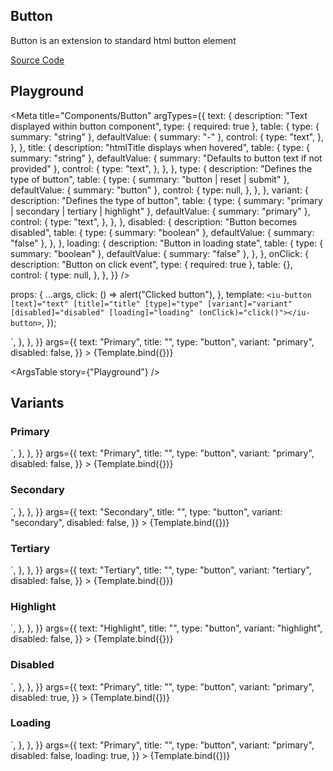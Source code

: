 

## Button

Button is an extension to standard html button element

[Source Code](https://github.com/chemscn/instant-ui/tree/main/projects/instant-ui-library/src/lib/button/base-button)

## Playground

<Meta
  title="Components/Button"
  argTypes={{
    text: {
      description: "Text displayed within button component",
      type: { required: true },
      table: {
        type: { summary: "string" },
        defaultValue: { summary: "-" },
        control: {
          type: "text",
        },
      },
    },
    title: {
      description: "htmlTitle displays when hovered",
      table: {
        type: { summary: "string" },
        defaultValue: { summary: "Defaults to button text if not provided" },
        control: {
          type: "text",
        },
      },
    },
    type: {
      description: "Defines the type of button",
      table: {
        type: { summary: "button | reset | submit" },
        defaultValue: { summary: "button" },
        control: {
          type: null,
        },
      },
    },
    variant: {
      description: "Defines the type of button",
      table: {
        type: { summary: "primary | secondary | tertiary | highlight" },
        defaultValue: { summary: "primary" },
        control: {
          type: "text",
        },
      },
    },
    disabled: {
      description: "Button becomes disabled",
      table: {
        type: { summary: "boolean" },
        defaultValue: { summary: "false" },
      },
    },
    loading: {
      description: "Button in loading state",
      table: {
        type: { summary: "boolean" },
        defaultValue: { summary: "false" },
      },
    },
    onClick: {
      description: "Button on click event",
      type: { required: true },
      table: {},
      control: {
        type: null,
      },
    },
  }}
/>

  props: {
    ...args,
    click: () => alert("Clicked button"),
  },
  template: `
   <iu-button
   [text]="text"
   [title]="title"
   [type]="type"
   [variant]="variant"
   [disabled]="disabled"
   [loading]="loading"
   (onClick)="click()"></iu-button>
  `,
});

<Canvas>
  <Story
    name="Playground"
    decorators={[
      moduleMetadata({
        declarations: [BaseButtonComponent, InstantUiLibraryComponent],
        imports: [CommonModule],
      }),
      componentWrapperDecorator(InstantUiLibraryComponent),
    ]}
    parameters={{
      docs: {
        source: {
          code: `<iu-button text="Primary" (onClick)="click()"></iu-button>`,
        },
      },
    }}
    args={{
      text: "Primary",
      title: "",
      type: "button",
      variant: "primary",
      disabled: false,
    }}
  >
    {Template.bind({})}
  </Story>
</Canvas>

<ArgsTable story={"Playground"} />

## Variants

### Primary

<Canvas>
  <Story
    name="Default"
    decorators={[
      moduleMetadata({
        declarations: [BaseButtonComponent, InstantUiLibraryComponent],
        imports: [CommonModule],
      }),
      componentWrapperDecorator(InstantUiLibraryComponent),
    ]}
    parameters={{
      docs: {
        source: {
          code: `<iu-button text="Primary" (onClick)="click()"></iu-button>`,
        },
      },
    }}
    args={{
      text: "Primary",
      title: "",
      type: "button",
      variant: "primary",
      disabled: false,
    }}
  >
    {Template.bind({})}
  </Story>
</Canvas>

### Secondary

<Canvas>
  <Story
    name="Secondary"
    decorators={[
      moduleMetadata({
        declarations: [BaseButtonComponent, InstantUiLibraryComponent],
        imports: [CommonModule],
      }),
      componentWrapperDecorator(InstantUiLibraryComponent),
    ]}
    parameters={{
      docs: {
        source: {
          code: `<iu-button text="Secondary" variant="secondary" (onClick)="click()"></iu-button>`,
        },
      },
    }}
    args={{
      text: "Secondary",
      title: "",
      type: "button",
      variant: "secondary",
      disabled: false,
    }}
  >
    {Template.bind({})}
  </Story>
</Canvas>

### Tertiary

<Canvas>
  <Story
    name="Tertiary"
    decorators={[
      moduleMetadata({
        declarations: [BaseButtonComponent, InstantUiLibraryComponent],
        imports: [CommonModule],
      }),
      componentWrapperDecorator(InstantUiLibraryComponent),
    ]}
    parameters={{
      docs: {
        source: {
          code: `<iu-button text="Tertiary" variant="tertiary" (onClick)="click()"></iu-button>`,
        },
      },
    }}
    args={{
      text: "Tertiary",
      title: "",
      type: "button",
      variant: "tertiary",
      disabled: false,
    }}
  >
    {Template.bind({})}
  </Story>
</Canvas>

### Highlight

<Canvas>
  <Story
    name="Highlight"
    decorators={[
      moduleMetadata({
        declarations: [BaseButtonComponent, InstantUiLibraryComponent],
        imports: [CommonModule],
      }),
      componentWrapperDecorator(InstantUiLibraryComponent),
    ]}
    parameters={{
      docs: {
        source: {
          code: `<iu-button text="Highlight" variant="highlight" (onClick)="click()"></iu-button>`,
        },
      },
    }}
    args={{
      text: "Highlight",
      title: "",
      type: "button",
      variant: "highlight",
      disabled: false,
    }}
  >
    {Template.bind({})}
  </Story>
</Canvas>

### Disabled

<Canvas>
  <Story
    name="Disabled"
    decorators={[
      moduleMetadata({
        declarations: [BaseButtonComponent, InstantUiLibraryComponent],
        imports: [CommonModule],
      }),
      componentWrapperDecorator(InstantUiLibraryComponent),
    ]}
    parameters={{
      docs: {
        source: {
          code: `<iu-button text="Primary" [disabled]="true"  (onClick)="click()"></iu-button>`,
        },
      },
    }}
    args={{
      text: "Primary",
      title: "",
      type: "button",
      variant: "primary",
      disabled: true,
    }}
  >
    {Template.bind({})}
  </Story>
</Canvas>

### Loading

<Canvas>
  <Story
    name="Loading"
    decorators={[
      moduleMetadata({
        declarations: [BaseButtonComponent, InstantUiLibraryComponent],
        imports: [CommonModule, LoadingSpinnerModule],
      }),
      componentWrapperDecorator(InstantUiLibraryComponent),
    ]}
    parameters={{
      docs: {
        source: {
          code: `<iu-button text="Primary" [loading]="true"  (onClick)="click()"></iu-button>`,
        },
      },
    }}
    args={{
      text: "Primary",
      title: "",
      type: "button",
      variant: "primary",
      disabled: false,
      loading: true,
    }}
  >
    {Template.bind({})}
  </Story>
</Canvas>
